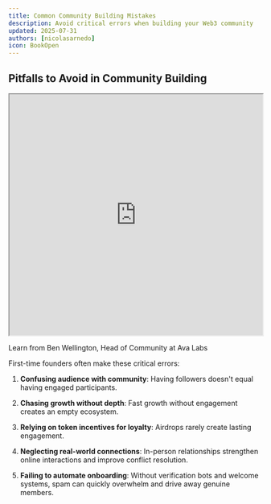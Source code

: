 ```yaml
---
title: Common Community Building Mistakes
description: Avoid critical errors when building your Web3 community
updated: 2025-07-31
authors: [nicolasarnedo]
icon: BookOpen
---
```


## Pitfalls to Avoid in Community Building

<div style={{ margin: '2rem 0' }}>
  <iframe 
    src="https://drive.google.com/file/d/1_uxQrJ0pZmpxZjuQDwfJhBzHk702xAwx/preview" 
    width="100%" 
    height="480" 
    allow="autoplay"
    style={{ border: 'none', borderRadius: '8px' }}
  ></iframe>
  <p style={{ textAlign: 'center', marginTop: '1rem', fontSize: '0.95rem', color: '#666' }}>
    Learn from Ben Wellington, Head of Community at Ava Labs
  </p>
</div>

First-time founders often make these critical errors:

1. **Confusing audience with community**: Having followers doesn't equal having engaged participants.

2. **Chasing growth without depth**: Fast growth without engagement creates an empty ecosystem.

3. **Relying on token incentives for loyalty**: Airdrops rarely create lasting engagement.

4. **Neglecting real-world connections**: In-person relationships strengthen online interactions and improve conflict resolution.

5. **Failing to automate onboarding**: Without verification bots and welcome systems, spam can quickly overwhelm and drive away genuine members.
